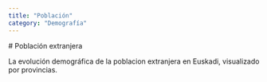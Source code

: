 ```yaml
---
title: "Población"
category: "Demografía"
---
```



<DataPageLayout title={frontmatter.title} category={frontmatter.category}>
  # Población extranjera

La evolución demográfica de la poblacion extranjera en Euskadi, visualizado por provincias.

<ForeignPopulationTotal originUrl="https://opendata.euskadi.eus/catalogo/-/indicadores-municipales-de-sostenibilidad-cohesion-social-calidad-de-vida/" />

</DataPageLayout>
